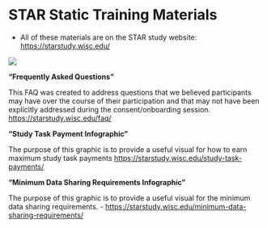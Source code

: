 
# STAR Static Training Materials

-   All of these materials are on the STAR study website:
    <https://starstudy.wisc.edu/>

![](images/ss_8.PNG)

**"Frequently Asked Questions"**

This FAQ was created to address questions that we believed participants
may have over the course of their participation and that may not have
been explicitly addressed during the consent/onboarding session.
<https://starstudy.wisc.edu/faq/>

**"Study Task Payment Infographic"**

The purpose of this graphic is to provide a useful visual for how to
earn maximum study task payments
<https://starstudy.wisc.edu/study-task-payments/>

**"Minimum Data Sharing Requirements Infographic"**

The purpose of this graphic is to provide a useful visual for the
minimum data sharing requirements. -
<https://starstudy.wisc.edu/minimum-data-sharing-requirements/>